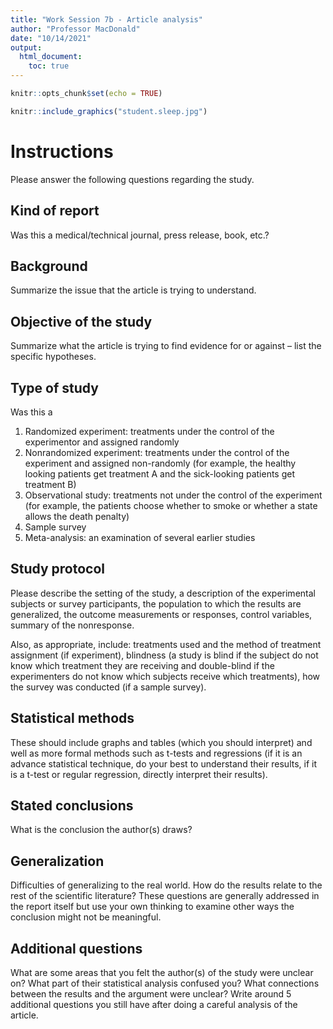 ```yaml
---
title: "Work Session 7b - Article analysis"
author: "Professor MacDonald"
date: "10/14/2021"
output:
  html_document:
    toc: true
---
```


```r
knitr::opts_chunk$set(echo = TRUE)
```

```r
knitr::include_graphics("student.sleep.jpg")
```

# Instructions

Please answer the following questions regarding the study.

## Kind of report

Was this a medical/technical journal, press release, book, etc.?

## Background

Summarize the issue that the article is trying to understand.

## Objective of the study

Summarize what the article is trying to find evidence for or against – list the specific hypotheses.

## Type of study

Was this a

1. Randomized experiment: treatments under the control of the experimentor and assigned randomly
2. Nonrandomized experiment: treatments under the control of the experiment and assigned non-randomly (for example, the healthy looking patients get treatment A and the sick-looking patients get treatment B) 
3. Observational study: treatments not under the control of the experiment (for example, the patients choose whether to smoke or whether a state allows the death penalty)
4. Sample survey
5. Meta-analysis: an examination of several earlier studies

## Study protocol

Please describe the setting of the study, a description of the experimental subjects or survey participants, the population to which the results are generalized, the outcome measurements or responses, control variables, summary of the nonresponse. 

Also, as appropriate, include: treatments used and the method of treatment assignment (if experiment), blindness (a study is blind if the subject do not know which treatment they are receiving and double-blind if the experimenters do not know which subjects receive which treatments), how the survey was conducted (if a sample survey).

## Statistical methods

These should include graphs and tables (which you should interpret) and well as more formal methods such as t-tests and regressions (if it is an advance statistical technique, do your best to understand their results, if it is a t-test or regular regression, directly interpret their results). 

## Stated conclusions

What is the conclusion the author(s) draws?

## Generalization

Difficulties of generalizing to the real world. How do the results relate to the rest of the scientific literature? These questions are generally addressed in the report itself but use your own thinking to examine other ways the conclusion might not be meaningful.

## Additional questions

What are some areas that you felt the author(s) of the study were unclear on? What part of their statistical analysis confused you? What connections between the results and the argument were unclear? Write around 5 additional questions you still have after doing a careful analysis of the article. 
